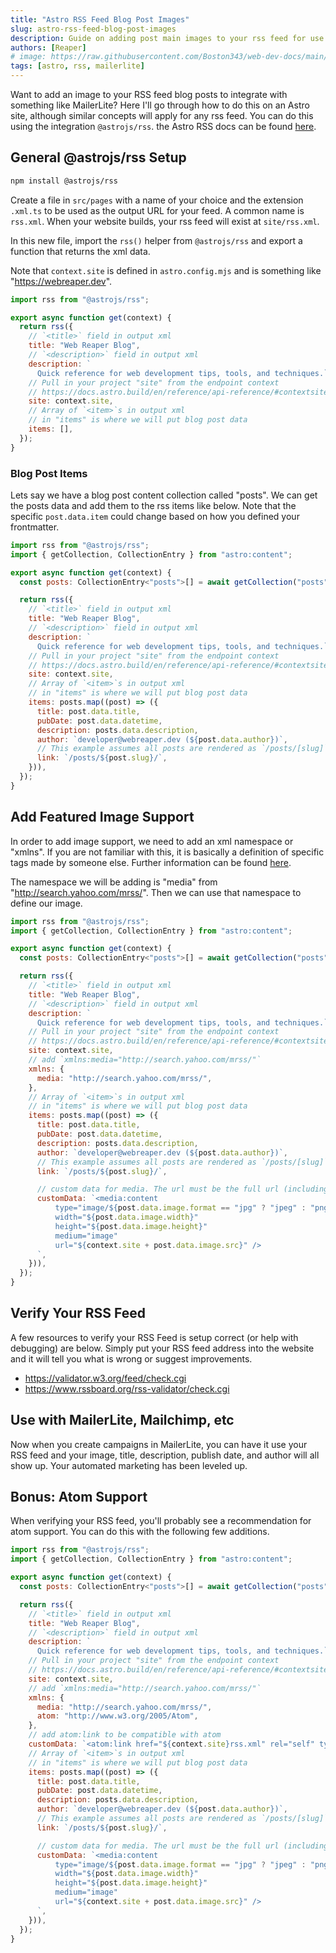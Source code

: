 ```yaml
---
title: "Astro RSS Feed Blog Post Images"
slug: astro-rss-feed-blog-post-images
description: Guide on adding post main images to your rss feed for use in MailerLite and other tools.
authors: [Reaper]
# image: https://raw.githubusercontent.com/Boston343/web-dev-docs/main/blog/2023-01-07-materialui-with-docusaurus/materialui-with-docusaurus.jpg
tags: [astro, rss, mailerlite]
---
```


Want to add an image to your RSS feed blog posts to integrate with something like MailerLite? Here I'll go through how to do this on an Astro site, although similar concepts will apply for any rss feed. You can do this using the integration `@astrojs/rss`. the Astro RSS docs can be found [here](https://docs.astro.build/en/guides/rss/).

## General @astrojs/rss Setup

```bash
npm install @astrojs/rss
```

Create a file in `src/pages` with a name of your choice and the extension `.xml.ts` to be used as the output URL for your feed. A common name is `rss.xml`. When your website builds, your rss feed will exist at `site/rss.xml`.

In this new file, import the `rss()` helper from `@astrojs/rss` and export a function that returns the xml data.

Note that `context.site` is defined in `astro.config.mjs` and is something like "https://webreaper.dev".

```js title="src/pages/rss.xml.ts"
import rss from "@astrojs/rss";

export async function get(context) {
  return rss({
    // `<title>` field in output xml
    title: "Web Reaper Blog",
    // `<description>` field in output xml
    description: `
      Quick reference for web development tips, tools, and techniques.`,
    // Pull in your project "site" from the endpoint context
    // https://docs.astro.build/en/reference/api-reference/#contextsite
    site: context.site,
    // Array of `<item>`s in output xml
    // in "items" is where we will put blog post data
    items: [],
  });
}
```

### Blog Post Items

Lets say we have a blog post content collection called "posts". We can get the posts data and add them to the rss items like below. Note that the specific `post.data.item` could change based on how you defined your frontmatter.

```js title="src/pages/rss.xml.ts"
import rss from "@astrojs/rss";
import { getCollection, CollectionEntry } from "astro:content";

export async function get(context) {
  const posts: CollectionEntry<"posts">[] = await getCollection("posts");

  return rss({
    // `<title>` field in output xml
    title: "Web Reaper Blog",
    // `<description>` field in output xml
    description: `
      Quick reference for web development tips, tools, and techniques.`,
    // Pull in your project "site" from the endpoint context
    // https://docs.astro.build/en/reference/api-reference/#contextsite
    site: context.site,
    // Array of `<item>`s in output xml
    // in "items" is where we will put blog post data
    items: posts.map((post) => ({
      title: post.data.title,
      pubDate: post.data.datetime,
      description: posts.data.description,
      author: `developer@webreaper.dev (${post.data.author})`,
      // This example assumes all posts are rendered as `/posts/[slug]` routes
      link: `/posts/${post.slug}/`,
    })),
  });
}
```

## Add Featured Image Support

In order to add image support, we need to add an xml namespace or "xmlns". If you are not familiar with this, it is basically a definition of specific tags made by someone else. Further information can be found [here](https://www.w3schools.com/XML/xml_namespaces.asp).

The namespace we will be adding is "media" from "http://search.yahoo.com/mrss/". Then we can use that namespace to define our image.

```js title="src/pages/rss.xml.ts"
import rss from "@astrojs/rss";
import { getCollection, CollectionEntry } from "astro:content";

export async function get(context) {
  const posts: CollectionEntry<"posts">[] = await getCollection("posts");

  return rss({
    // `<title>` field in output xml
    title: "Web Reaper Blog",
    // `<description>` field in output xml
    description: `
      Quick reference for web development tips, tools, and techniques.`,
    // Pull in your project "site" from the endpoint context
    // https://docs.astro.build/en/reference/api-reference/#contextsite
    site: context.site,
    // add `xmlns:media="http://search.yahoo.com/mrss/"`
    xmlns: {
      media: "http://search.yahoo.com/mrss/",
    },
    // Array of `<item>`s in output xml
    // in "items" is where we will put blog post data
    items: posts.map((post) => ({
      title: post.data.title,
      pubDate: post.data.datetime,
      description: posts.data.description,
      author: `developer@webreaper.dev (${post.data.author})`,
      // This example assumes all posts are rendered as `/posts/[slug]` routes
      link: `/posts/${post.slug}/`,

      // custom data for media. The url must be the full url (including https://)
      customData: `<media:content
          type="image/${post.data.image.format == "jpg" ? "jpeg" : "png"}"
          width="${post.data.image.width}"
          height="${post.data.image.height}"
          medium="image"
          url="${context.site + post.data.image.src}" />
      `,
    })),
  });
}
```

## Verify Your RSS Feed

A few resources to verify your RSS Feed is setup correct (or help with debugging) are below. Simply put your RSS feed address into the website and it will tell you what is wrong or suggest improvements.

- https://validator.w3.org/feed/check.cgi
- https://www.rssboard.org/rss-validator/check.cgi

## Use with MailerLite, Mailchimp, etc

Now when you create campaigns in MailerLite, you can have it use your RSS feed and your image, title, description, publish date, and author will all show up. Your automated marketing has been leveled up.

## Bonus: Atom Support

When verifying your RSS feed, you'll probably see a recommendation for atom support. You can do this with the following few additions.

```js title="src/pages/rss.xml.ts"
import rss from "@astrojs/rss";
import { getCollection, CollectionEntry } from "astro:content";

export async function get(context) {
  const posts: CollectionEntry<"posts">[] = await getCollection("posts");

  return rss({
    // `<title>` field in output xml
    title: "Web Reaper Blog",
    // `<description>` field in output xml
    description: `
      Quick reference for web development tips, tools, and techniques.`,
    // Pull in your project "site" from the endpoint context
    // https://docs.astro.build/en/reference/api-reference/#contextsite
    site: context.site,
    // add `xmlns:media="http://search.yahoo.com/mrss/"`
    xmlns: {
      media: "http://search.yahoo.com/mrss/",
      atom: "http://www.w3.org/2005/Atom",
    },
    // add atom:link to be compatible with atom
    customData: `<atom:link href="${context.site}rss.xml" rel="self" type="application/rss+xml" />`,
    // Array of `<item>`s in output xml
    // in "items" is where we will put blog post data
    items: posts.map((post) => ({
      title: post.data.title,
      pubDate: post.data.datetime,
      description: posts.data.description,
      author: `developer@webreaper.dev (${post.data.author})`,
      // This example assumes all posts are rendered as `/posts/[slug]` routes
      link: `/posts/${post.slug}/`,

      // custom data for media. The url must be the full url (including https://)
      customData: `<media:content
          type="image/${post.data.image.format == "jpg" ? "jpeg" : "png"}"
          width="${post.data.image.width}"
          height="${post.data.image.height}"
          medium="image"
          url="${context.site + post.data.image.src}" />
      `,
    })),
  });
}
```


<CallingCard />
